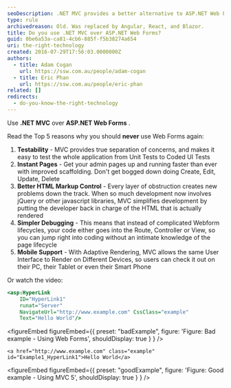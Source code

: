 ```yaml
---
seoDescription: .NET MVC provides a better alternative to ASP.NET Web Forms with its testability, instant pages, better HTML markup control, simpler debugging, and mobile support.
type: rule
archivedreason: Old. Was replaced by Angular, React, and Blazor.
title: Do you use .NET MVC over ASP.NET Web Forms?
guid: 0be6a53a-ca81-4cb6-885f-f5b38274a654
uri: the-right-technology
created: 2016-07-29T17:56:03.0000000Z
authors:
  - title: Adam Cogan
    url: https://ssw.com.au/people/adam-cogan
  - title: Eric Phan
    url: https://ssw.com.au/people/eric-phan
related: []
redirects:
  - do-you-know-the-right-technology
---
```


Use **.NET MVC** over **ASP.NET Web Forms** .

Read the Top 5 reasons why you should **never** use Web Forms again:
1. **Testability** - MVC provides true separation of concerns, and makes it easy to test the whole application from Unit Tests to Coded UI Tests
2. **Instant Pages** - Get your admin pages up and running faster than ever with improved scaffolding. Don't get bogged down doing Create, Edit, Update, Delete
3. **Better HTML Markup Control** - Every layer of obstruction creates new problems down the track. When so much development now involves jQuery or other javascript libraries, MVC simplifies development by putting the developer back in charge of the HTML that is actually rendered
4. **Simpler Debugging** - This means that instead of complicated Webform lifecycles, your code either goes into the Route, Controller or View, so you can jump right into coding without an intimate knowledge of the page lifecycle
5. **Mobile Support** - With Adaptive Rendering, MVC allows the same User Interface to Render on Different Devices, so users can check it out on their PC, their Tablet or even their Smart Phone

Or watch the video:

<youtubeEmbed url="https://www.youtube.com/embed/0ugMkda9IBw?rel=0" description="Top 5 Reasons Why .NET MVC is Great (3 min)" />

```asp
<asp:HyperLink
    ID="HyperLink1"
    runat="Server"
    NavigateUrl="http://www.example.com" CssClass="example"
    Text="Hello World"/>
```

<figureEmbed figureEmbed={{
  preset: "badExample",
  figure: 'Figure: Bad example - Using Web Forms',
  shouldDisplay: true
} } />


```dotnet
<a href="http://www.example.com" class="example" id="Example1_HyperLink1">Hello World</a>
```

<figureEmbed figureEmbed={{
  preset: "goodExample",
  figure: 'Figure: Good example - Using MVC 5',
  shouldDisplay: true
} } />
